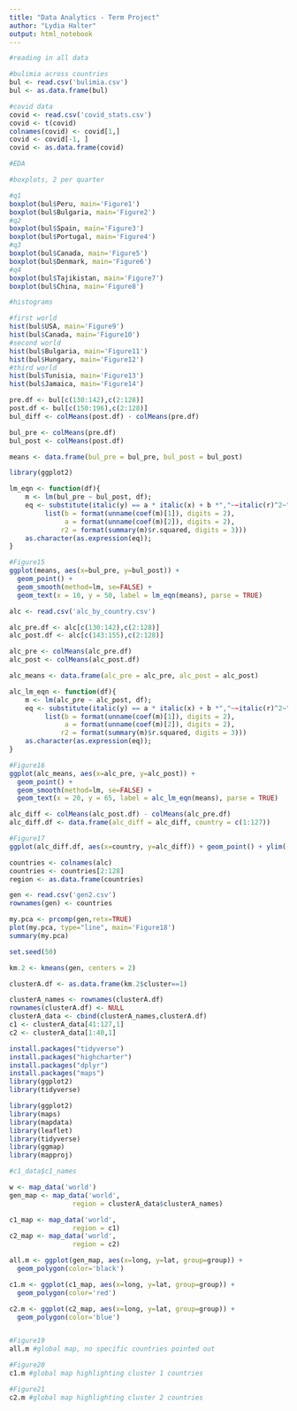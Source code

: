 ```yaml
---
title: "Data Analytics - Term Project"
author: "Lydia Halter"
output: html_notebook
---
```




```r
#reading in all data

#bulimia across countries
bul <- read.csv('bulimia.csv')
bul <- as.data.frame(bul)

#covid data
covid <- read.csv('covid_stats.csv')
covid <- t(covid)
colnames(covid) <- covid[1,]
covid <- covid[-1, ]
covid <- as.data.frame(covid)

```

```r
#EDA

#boxplots, 2 per quarter

#q1
boxplot(bul$Peru, main='Figure1')
boxplot(bul$Bulgaria, main='Figure2')
#q2
boxplot(bul$Spain, main='Figure3')
boxplot(bul$Portugal, main='Figure4')
#q3
boxplot(bul$Canada, main='Figure5')
boxplot(bul$Denmark, main='Figure6')
#q4
boxplot(bul$Tajikistan, main='Figure7')
boxplot(bul$China, main='Figure8')

#histograms

#first world
hist(bul$USA, main='Figure9')
hist(bul$Canada, main='Figure10')
#second world
hist(bul$Bulgaria, main='Figure11')
hist(bul$Hungary, main='Figure12')
#third world
hist(bul$Tunisia, main='Figure13')
hist(bul$Jamaica, main='Figure14')

```

```r
pre.df <- bul[c(130:142),c(2:128)]
post.df <- bul[c(150:196),c(2:128)]
bul_diff <- colMeans(post.df) - colMeans(pre.df)

```

```r
bul_pre <- colMeans(pre.df)
bul_post <- colMeans(post.df)

means <- data.frame(bul_pre = bul_pre, bul_post = bul_post)
```

```r
library(ggplot2)

lm_eqn <- function(df){
    m <- lm(bul_pre ~ bul_post, df);
    eq <- substitute(italic(y) == a * italic(x) + b *","~~italic(r)^2~"="~r2, 
         list(b = format(unname(coef(m)[1]), digits = 2),
              a = format(unname(coef(m)[2]), digits = 2),
             r2 = format(summary(m)$r.squared, digits = 3)))
    as.character(as.expression(eq));
}

#Figure15
ggplot(means, aes(x=bul_pre, y=bul_post)) + 
  geom_point() +
  geom_smooth(method=lm, se=FALSE) +
  geom_text(x = 10, y = 50, label = lm_eqn(means), parse = TRUE)

```

```r
alc <- read.csv('alc_by_country.csv')

alc_pre.df <- alc[c(130:142),c(2:128)]
alc_post.df <- alc[c(143:155),c(2:128)]

alc_pre <- colMeans(alc_pre.df)
alc_post <- colMeans(alc_post.df)

alc_means <- data.frame(alc_pre = alc_pre, alc_post = alc_post)
```

```r
alc_lm_eqn <- function(df){
    m <- lm(alc_pre ~ alc_post, df);
    eq <- substitute(italic(y) == a * italic(x) + b *","~~italic(r)^2~"="~r2, 
         list(b = format(unname(coef(m)[1]), digits = 2),
              a = format(unname(coef(m)[2]), digits = 2),
             r2 = format(summary(m)$r.squared, digits = 3)))
    as.character(as.expression(eq));
}

#Figure16
ggplot(alc_means, aes(x=alc_pre, y=alc_post)) + 
  geom_point() +
  geom_smooth(method=lm, se=FALSE) +
  geom_text(x = 20, y = 65, label = alc_lm_eqn(means), parse = TRUE)


```

```r
alc_diff <- colMeans(alc_post.df) - colMeans(alc_pre.df)
alc_diff.df <- data.frame(alc_diff = alc_diff, country = c(1:127))

#Figure17
ggplot(alc_diff.df, aes(x=country, y=alc_diff)) + geom_point() + ylim(-5, 50)
```

```r
countries <- colnames(alc)
countries <- countries[2:128]
region <- as.data.frame(countries)

gen <- read.csv('gen2.csv')
rownames(gen) <- countries

```

```r
my.pca <- prcomp(gen,retx=TRUE)
plot(my.pca, type="line", main='Figure18')
summary(my.pca)
```

```r
set.seed(50)

km.2 <- kmeans(gen, centers = 2)

clusterA.df <- as.data.frame(km.2$cluster==1)

clusterA_names <- rownames(clusterA.df)
rownames(clusterA.df) <- NULL
clusterA_data <- cbind(clusterA_names,clusterA.df)
c1 <- clusterA_data[41:127,1]
c2 <- clusterA_data[1:40,1]

```

```r
install.packages("tidyverse")
install.packages("highcharter")
install.packages("dplyr")
install.packages("maps")
library(ggplot2)
library(tidyverse)
```

```r
library(ggplot2)
library(maps)
library(mapdata)
library(leaflet)
library(tidyverse)
library(ggmap)
library(mapproj)

#c1_data$c1_names

w <- map_data('world')
gen_map <- map_data('world',
                region = clusterA_data$clusterA_names)

c1_map <- map_data('world',
                region = c1)
c2_map <- map_data('world',
                region = c2)

all.m <- ggplot(gen_map, aes(x=long, y=lat, group=group)) +
  geom_polygon(color='black')

c1.m <- ggplot(c1_map, aes(x=long, y=lat, group=group)) +
  geom_polygon(color='red')

c2.m <- ggplot(c2_map, aes(x=long, y=lat, group=group)) +
  geom_polygon(color='blue')



```

```r
#Figure19
all.m #global map, no specific countries pointed out

#Figure20
c1.m #global map highlighting cluster 1 countries

#Figure21
c2.m #global map highlighting cluster 2 countries
```





